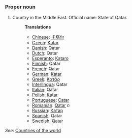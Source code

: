 ===Proper noun===

# Country in the Middle East. Official name: State of Qatar.
#:'''Translations'''
#:*[[Chinese]]: [[卡塔尔]]
#:*[[Czech]]: [[Katar]]
#:*[[Danish]]: Qatar
#:*[[Dutch]]: Qatar
#:*[[Esperanto]]: [[Kataro]]
#:*[[Finnish]]: Qatar
#:*[[French]]: Qatar
#:*[[German]]: [[Katar]]
#:*[[Greek]]: [[Κατάρ]]
#:*[[Interlingua]]: Qatar
#:*[[Italian]]: Qatar
#:*[[Polish]]: [[Katar]]
#:*[[Portuguese]]: [[Catar]]
#:*[[Romanian]]: [[Qatar]] ''n''
#:*[[Russian]]: [[Катар]]
#:*[[Spanish]]: Qatar
#:*[[Swedish]]: Qatar

''See'': [[Countries of the world]]
